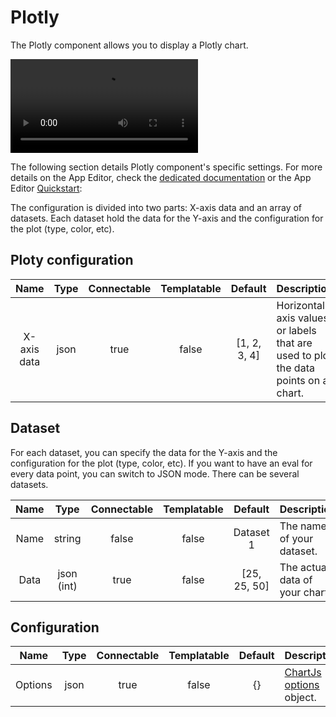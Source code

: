 
# Plotly

The Plotly component allows you to display a Plotly chart.

<video
    className="border-2 rounded-xl object-cover w-full h-full dark:border-gray-800"
    autoPlay
    controls
    src="/videos/plotly_config.mp4"
    alt="Plotly chart"
/>
<br/>

The following section details Plotly component's specific settings. For more details on the App Editor, check the [dedicated documentation](../0_app_editor/index.mdx) or the App Editor [Quickstart](../../getting_started/7_apps_quickstart/index.mdx):

<div class="grid grid-cols-2 gap-6 mb-4">
    <DocCard
        color="orange"
        title="App Editor Documentation"
        description="The app editor is a low-code builder to create apps with components, create interactions with runnables (scripts & flows), and configure the app settings."
        href="/docs/apps/app_editor"
    />
    <DocCard
        color="orange"
        title="Apps Quickstart"
        description="Learn how to build your first app in a matter of minutes."
        href="/docs/getting_started/apps_quickstart"
    />
</div>

The configuration is divided into two parts: X-axis data and an array of datasets. Each dataset hold the data for the Y-axis and the configuration for the plot (type, color, etc).

## Ploty configuration

|    Name     |    Type     | Connectable | Templatable |       Default        | Description                            |
| :---------: | :---------: | :---------: | :---------: | :------------------: | -------------------------------------- |
| X-axis data | json |    true     |    false    | [1, 2, 3, 4] |  Horizontal axis values or labels that are used to plot the data points on a chart. |

## Dataset

For each dataset, you can specify the data for the Y-axis and the configuration for the plot (type, color, etc). If you want to have an eval for every data point, you can switch to JSON mode. There can be several datasets.

|  Name   |  Type   | Connectable | Templatable | Default | Description                                                                          |
| :-----: | :-----: | :---------: | :---------: | :-----: | ------------------------------------------------------------------------------------ |
|  Name   |  string   |    false    |    false    |   Dataset 1   | The name of your dataset. |
| Data | json (int) |    true     |    false    |  [25, 25, 50]   | The actual data of your chart.  |

## Configuration

|  Name   |  Type   | Connectable | Templatable | Default | Description                                                                          |
| :-----: | :-----: | :---------: | :---------: | :-----: | ------------------------------------------------------------------------------------ |
| Options | json |    true     |    false    |  {}   | [ChartJs options](https://www.chartjs.org/docs/latest/general/options.html) object.  |